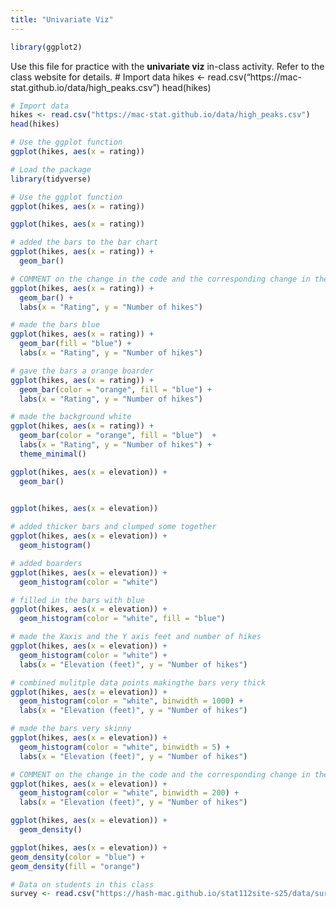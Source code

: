 ```yaml
---
title: "Univariate Viz"
---
```

```r
library(ggplot2)
```

Use this file for practice with the **univariate viz** in-class activity.  Refer to the class website for details.
# Import data
hikes <- read.csv("https://mac-stat.github.io/data/high_peaks.csv")
head(hikes)
```r
# Import data
hikes <- read.csv("https://mac-stat.github.io/data/high_peaks.csv")
head(hikes)

```
```r
# Use the ggplot function
ggplot(hikes, aes(x = rating))
```
```r
# Load the package
library(tidyverse)
```
```r
# Use the ggplot function
ggplot(hikes, aes(x = rating))

```
```r
ggplot(hikes, aes(x = rating))
```
```r
# added the bars to the bar chart
ggplot(hikes, aes(x = rating)) +
  geom_bar()

```
```r
# COMMENT on the change in the code and the corresponding change in the plot
ggplot(hikes, aes(x = rating)) +
  geom_bar() +
  labs(x = "Rating", y = "Number of hikes")
```
```r
# made the bars blue
ggplot(hikes, aes(x = rating)) +
  geom_bar(fill = "blue") +
  labs(x = "Rating", y = "Number of hikes")
```
```r
# gave the bars a orange boarder
ggplot(hikes, aes(x = rating)) +
  geom_bar(color = "orange", fill = "blue") +
  labs(x = "Rating", y = "Number of hikes")
```
```r
# made the background white
ggplot(hikes, aes(x = rating)) +
  geom_bar(color = "orange", fill = "blue")  +
  labs(x = "Rating", y = "Number of hikes") +
  theme_minimal()

```
```r
ggplot(hikes, aes(x = elevation)) +
  geom_bar() 
  
```
```r
ggplot(hikes, aes(x = elevation))
```
```r
# added thicker bars and clumped some together
ggplot(hikes, aes(x = elevation)) +
  geom_histogram()
```
```r
# added boarders 
ggplot(hikes, aes(x = elevation)) +
  geom_histogram(color = "white") 
```

```r
# filled in the bars with blue
ggplot(hikes, aes(x = elevation)) +
  geom_histogram(color = "white", fill = "blue") 
```
```r
# made the Xaxis and the Y axis feet and number of hikes
ggplot(hikes, aes(x = elevation)) +
  geom_histogram(color = "white") +
  labs(x = "Elevation (feet)", y = "Number of hikes")
```
```r
# combined mulitple data points makingthe bars very thick
ggplot(hikes, aes(x = elevation)) +
  geom_histogram(color = "white", binwidth = 1000) +
  labs(x = "Elevation (feet)", y = "Number of hikes")
```
```r
# made the bars very skinny
ggplot(hikes, aes(x = elevation)) +
  geom_histogram(color = "white", binwidth = 5) +
  labs(x = "Elevation (feet)", y = "Number of hikes")
```
```r
# COMMENT on the change in the code and the corresponding change in the plot
ggplot(hikes, aes(x = elevation)) +
  geom_histogram(color = "white", binwidth = 200) +
  labs(x = "Elevation (feet)", y = "Number of hikes")
```
```r
ggplot(hikes, aes(x = elevation)) +
  geom_density()
```

```r
ggplot(hikes, aes(x = elevation)) +
geom_density(color = "blue") +
geom_density(fill = "orange")
```
```r
# Data on students in this class
survey <- read.csv("https://hash-mac.github.io/stat112site-s25/data/survey.csv")


```

